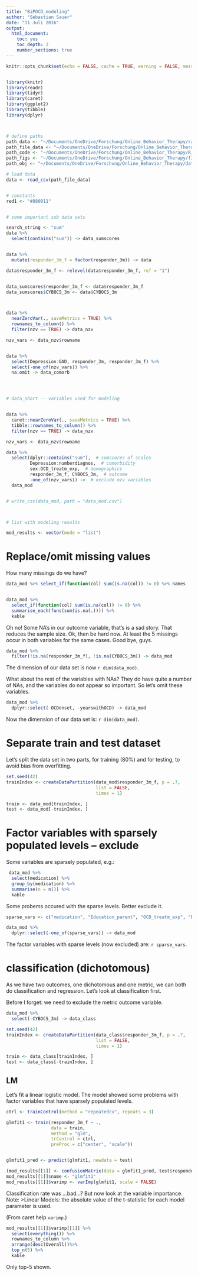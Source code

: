 ```yaml
---
title: "BiPOCD_modeling"
author: "Sebastian Sauer"
date: "11 Juli 2016"
output:
  html_document:
    toc: yes
    toc_depth: 3
    number_sections: true
---
```




```r
knitr::opts_chunk$set(echo = FALSE, cache = TRUE, warning = FALSE, message = FALSE)


library(knitr)
library(readr)
library(tidyr)
library(caret)
library(ggplot2)
library(tibble)
library(dplyr)



# define paths
path_data <- "~/Documents/OneDrive/Forschung/Online_Behavior_Therapy/raw_data"
path_file_data <- "~/Documents/OneDrive/Forschung/Online_Behavior_Therapy/raw_data/BiPOCD_raw_data.csv"
path_code <- "~/Documents/OneDrive/Forschung/Online_Behavior_Therapy/R_code"
path_figs <- "~/Documents/OneDrive/Forschung/Online_Behavior_Therapy/figs"
path_obj <- "~/Documents/OneDrive/Forschung/Online_Behavior_Therapy/data_objects"

# load data
data <- read_csv(path_file_data)


# constants
red1 <- "#880011"


# some important sub data sets

search_string <- "sum"
data %>% 
  select(contains("sum")) -> data_sumscores


data %>% 
  mutate(responder_3m_f = factor(responder_3m)) -> data

data$responder_3m_f <- relevel(data$responder_3m_f, ref = "1")


data_sumscores$responder_3m_f <- data$responder_3m_f
data_sumscores$CYBOCS_3m <- data$CYBOCS_3m



data %>%
  nearZeroVar(., saveMetrics = TRUE) %>%
  rownames_to_column() %>%
  filter(nzv == TRUE) -> data_nzv

nzv_vars <- data_nzv$rowname


data %>%
  select(Depression:GAD, responder_3m, responder_3m_f) %>%
  select(-one_of(nzv_vars)) %>%
  na.omit -> data_comorb




# data_short -- variables used for modeling


data %>%
  caret::nearZeroVar(., saveMetrics = TRUE) %>%
  tibble::rownames_to_column() %>%
  filter(nzv == TRUE) -> data_nzv

nzv_vars <- data_nzv$rowname

data %>% 
  select(dplyr::contains("sum"),  # sumscores of scales
         Depression:numberdiagnos,  # comorbidity
         sex:OCD_treatm_exp,  # demographics
         responder_3m_f, CYBOCS_3m,  # outcome
         -one_of(nzv_vars)) ->  # exclude nzv variables
  data_mod


# write_csv(data_mod, path = "data_mod.csv")



# list with modeling results

mod_results <- vector(mode = "list")


```



# Replace/omit missing values


How many missings do we have?

```r
data_mod %>% select_if(function(col) sum(is.na(col)) != 0) %>% names


data_mod %>% 
  select_if(function(col) sum(is.na(col)) != 0) %>% 
  summarise_each(funs(sum(is.na(.)))) %>% 
  kable
```

Oh no! Some NA's in our outcome variable, that's is a sad story. That reduces the sample size. Ok, then be hard now. At least the 5 missings occur in both variables for the same cases. Good bye, guys.

```r
data_mod %>% 
  filter(!is.na(responder_3m_f), !is.na(CYBOCS_3m)) -> data_mod
```

The dimension of our data set is now `r dim(data_mod)`.


What about the rest of the variables with NAs? They do have quite a number of NAs, and the variables do not appear so important. So let's omit these variables.

```r
data_mod %>% 
  dplyr::select(-OCDonset, -yearswithOCD) -> data_mod
```

Now the dimension of our data set is: `r dim(data_mod)`.


# Separate train and test dataset

Let's split the data set in two parts, for training (80%) and for testing, to avoid bias from overfitting.

```r
set.seed(42)
trainIndex <- createDataPartition(data_mod$responder_3m_f, p = .7,
                                  list = FALSE,
                                  times = 1)

train <- data_mod[trainIndex, ]
test <- data_mod[-trainIndex, ]
```



# Factor variables with sparsely populated levels -- exclude

Some variables are sparsely populated, e.g.:

```r
 data_mod %>% 
  select(medication) %>% 
  group_by(medication) %>% 
  summarise(n = n()) %>%
  kable
```


Some probems occured with the sparse levels. Better exclude it.

```r

sparse_vars <- c("medication", "Education_parent", "OCD_treatm_exp", "Birthcountry", "treatm_exp")

data_mod %>% 
  dplyr::select(-one_of(sparse_vars)) -> data_mod


```

The factor variables with sparse levels (now excluded) are: `r sparse_vars`.




# classification (dichotomous)

As we have two outcomes, one dichotomous and one metric, we can both do classification and regression. Let's look at classification first.


Before I forget: we need to exclude the metric outcome variable.

```r
data_mod %>% 
  select(-CYBOCS_3m) -> data_class

set.seed(42)
trainIndex <- createDataPartition(data_class$responder_3m_f, p = .7,
                                  list = FALSE,
                                  times = 1)

train <- data_class[trainIndex, ]
test <- data_class[-trainIndex, ]


```


## LM

Let's fit a linear logistic model. The model showed some problems with factor variables that have sparsely populated levels. 




```r

ctrl <- trainControl(method = "repeatedcv", repeats = 3)

glmfit1 <- train(responder_3m_f ~ .,
                 data = train,
                 method = "glm",
                 trControl = ctrl,
                 preProc = c("center", "scale"))


glmfit1_pred <- predict(glmfit1, newdata = test)

(mod_results[[1]] <- confusionMatrix(data = glmfit1_pred, test$responder_3m_f))
mod_results[[1]]$name <- "glmfit1"
mod_results[[1]]$varimp <- varImp(glmfit1, scale = FALSE)

```

Classification rate was ...bad...? But now look at the variable importance. Note: 
 >Linear Models: the absolute value of the t–statistic for each model parameter is used. 

(From caret help `varimp`.)


```r
mod_results[[1]]$varimp[[1]] %>% 
  select(everything()) %>% 
  rownames_to_column %>% 
  arrange(desc(Overall))%>% 
  top_n(5) %>% 
  kable
```

Only top-5 shown.

